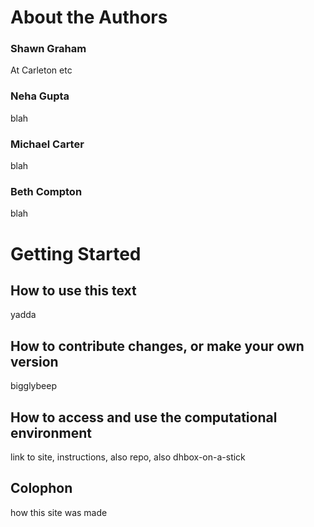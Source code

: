 # About the Authors {-}

### Shawn Graham ### {-}

At Carleton etc

### Neha Gupta ### {-}
 
blah

### Michael Carter ### {-}

blah

### Beth Compton ### {-}

blah 

# Getting Started {-}

## How to use this text {-}

yadda

## How to contribute changes, or make your own version {-}

bigglybeep

## How to access and use the computational environment {-}

link to site, instructions, also repo, also dhbox-on-a-stick

## Colophon {-}

how this site was made

